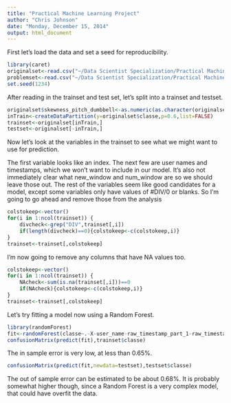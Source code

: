 ```yaml
---
title: "Practical Machine Learning Project"
author: "Chris Johnson"
date: "Monday, December 15, 2014"
output: html_document
---
```


First let's load the data and set a seed for reproducibility.

```r
library(caret)
originalset<-read.csv("~/Data Scientist Specialization/Practical Machine Learning/pml-training.csv")
problemset<-read.csv("~/Data Scientist Specialization/Practical Machine Learning/pml-testing.csv")
set.seed(1234)
```

After reading in the trainset and test set, let's split into a trainset and testset.

```r
originalset$skewness_pitch_dumbbell<-as.numeric(as.character(originalset$skewness_pitch_dumbbell))
inTrain<-createDataPartition(y=originalset$classe,p=0.6,list=FALSE)
trainset<-originalset[inTrain,]
testset<-originalset[-inTrain,]
```

Now let's look at the variables in the trainset to see what we might want to use for prediction.

The first variable looks like an index. The next few are user names and timestamps, which we won't want to include in our model. It's also not immediately clear what new_window and num_window are so we should leave those out. The rest of the variables seem like good candidates for a model, except some variables only have values of #DIV/0 or blanks. So I'm going to go ahead and remove those from the analysis

```r
colstokeep<-vector()
for(i in 1:ncol(trainset)) {
    divcheck<-grep("DIV",trainset[,i])
    if(length(divcheck)==0){colstokeep<-c(colstokeep,i)}
}
trainset<-trainset[,colstokeep]
```                                                 

I'm now going to remove any columns that have NA values too.

```r
colstokeep<-vector()
for(i in 1:ncol(trainset)) {
    NAcheck<-sum(is.na(trainset[,i]))==0
    if(NAcheck){colstokeep<-c(colstokeep,i)}
}
trainset<-trainset[,colstokeep]
```

Let's try fitting a model now using a Random Forest.

```r
library(randomForest)
fit<-randomForest(classe~.-X-user_name-raw_timestamp_part_1-raw_timestamp_part_2-cvtd_timestamp-new_window-num_window,data=trainset)
confusionMatrix(predict(fit),trainset$classe)
```

The in sample error is very low, at less than 0.65%.

```r
confusionMatrix(predict(fit,newdata=testset),testset$classe)
```

The out of sample error can be estimated to be about 0.68%. It is probably somewhat higher though, since a Random Forest is a very complex model, that could have overfit the data.